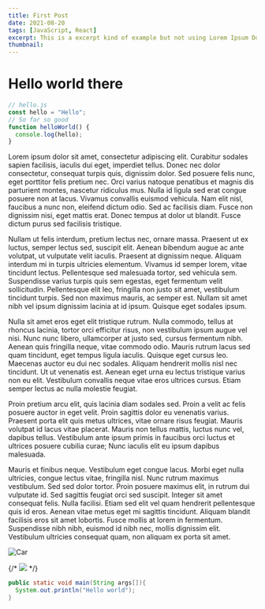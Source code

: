 ```yaml
---
title: First Post
date: 2021-08-20
tags: [JavaScript, React]
excerpt: This is a excerpt kind of example but not using Lorem Ipsum Dolor Sit Amit This is a excerptw
thumbnail:
---
```


# Hello world there

```javascript
// hello.js
const hello = "Hello";
// So far so good
function helloWorld() {
  console.log(hello);
}
```

Lorem ipsum dolor sit amet, consectetur adipiscing elit. Curabitur sodales sapien facilisis, iaculis dui eget, imperdiet tellus. Donec nec dolor consectetur, consequat turpis quis, dignissim dolor. Sed posuere felis nunc, eget porttitor felis pretium nec. Orci varius natoque penatibus et magnis dis parturient montes, nascetur ridiculus mus. Nulla id ligula sed erat congue posuere non at lacus. Vivamus convallis euismod vehicula. Nam elit nisl, faucibus a nunc non, eleifend dictum odio. Sed ac facilisis diam. Fusce non dignissim nisi, eget mattis erat. Donec tempus at dolor ut blandit. Fusce dictum purus sed facilisis tristique.

Nullam ut felis interdum, pretium lectus nec, ornare massa. Praesent ut ex luctus, semper lectus sed, suscipit elit. Aenean bibendum augue ac ante volutpat, ut vulputate velit iaculis. Praesent at dignissim neque. Aliquam interdum mi in turpis ultricies elementum. Vivamus id semper lorem, vitae tincidunt lectus. Pellentesque sed malesuada tortor, sed vehicula sem. Suspendisse varius turpis quis sem egestas, eget fermentum velit sollicitudin. Pellentesque elit leo, fringilla non justo sit amet, vestibulum tincidunt turpis. Sed non maximus mauris, ac semper est. Nullam sit amet nibh vel ipsum dignissim lacinia at id ipsum. Quisque eget sodales ipsum.

Nulla sit amet eros eget elit tristique rutrum. Nulla commodo, tellus at rhoncus lacinia, tortor orci efficitur risus, non vestibulum ipsum augue vel nisi. Nunc nunc libero, ullamcorper at justo sed, cursus fermentum nibh. Aenean quis fringilla neque, vitae commodo odio. Mauris rutrum lacus sed quam tincidunt, eget tempus ligula iaculis. Quisque eget cursus leo. Maecenas auctor eu dui nec sodales. Aliquam hendrerit mollis nisl nec tincidunt. Ut ut venenatis est. Aenean eget urna eu lectus tristique varius non eu elit. Vestibulum convallis neque vitae eros ultrices cursus. Etiam semper lectus ac nulla molestie feugiat.

Proin pretium arcu elit, quis lacinia diam sodales sed. Proin a velit ac felis posuere auctor in eget velit. Proin sagittis dolor eu venenatis varius. Praesent porta elit quis metus ultrices, vitae ornare risus feugiat. Mauris volutpat id lacus vitae placerat. Mauris non tellus mattis, luctus nunc vel, dapibus tellus. Vestibulum ante ipsum primis in faucibus orci luctus et ultrices posuere cubilia curae; Nunc iaculis elit eu ipsum dapibus malesuada.

Mauris et finibus neque. Vestibulum eget congue lacus. Morbi eget nulla ultricies, congue lectus vitae, fringilla nisl. Nunc rutrum maximus vestibulum. Sed sed dolor tortor. Proin posuere maximus elit, in rutrum dui vulputate id. Sed sagittis feugiat orci sed suscipit. Integer sit amet consequat felis. Nulla facilisi. Etiam sed elit vel quam hendrerit pellentesque quis id eros. Aenean vitae metus eget mi sagittis tincidunt. Aliquam blandit facilisis eros sit amet lobortis. Fusce mollis at lorem in fermentum. Suspendisse nibh nibh, euismod id nibh nec, mollis dignissim elit. Vestibulum ultricies consequat quam, non aliquam ex porta sit amet.

![Car](/images/chat-app.png)

{/* <Image src="/images/chat-app.png" /> */}

```java
public static void main(String args[]){
  System.out.println("Hello world");
}
```
